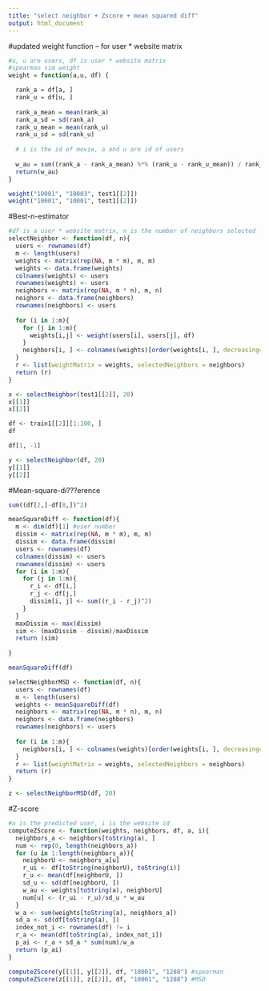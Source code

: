 ---
title: "select neighbor + Zscore + mean squared diff"
output: html_document 
---

#updated weight function -- for user * website matrix

```{r}
#a, u are users, df is user * website matrix
#spearman sim weight
weight = function(a,u, df) {

  rank_a = df[a, ]
  rank_u = df[u, ] 
  
  rank_a_mean = mean(rank_a)
  rank_a_sd = sd(rank_a)
  rank_u_mean = mean(rank_u)
  rank_u_sd = sd(rank_u)
  
  # i is the id of movie, a and u are id of users
  
  w_au = sum((rank_a - rank_a_mean) %*% (rank_u - rank_u_mean)) / rank_a_sd * rank_u_sd
  return(w_au)
}

weight("10001", "10003", test1[[2]])
weight("10001", "10001", test1[[2]])
```



#Best-n-estimator

```{r}
#df is a user * website matrix, n is the number of neighbors selected
selectNeighbor <- function(df, n){
  users <- rownames(df)
  m <- length(users)
  weights <- matrix(rep(NA, m * m), m, m)
  weights <- data.frame(weights)
  colnames(weights) <- users
  rownames(weights) <- users
  neighbors <- matrix(rep(NA, m * n), m, n)
  neighors <- data.frame(neighbors)
  rownames(neighbors) <- users
  
  for (i in 1:m){
    for (j in 1:m){
      weights[i,j] <- weight(users[i], users[j], df)
    }
    neighbors[i, ] <- colnames(weights)[order(weights[i, ], decreasing=TRUE)][1:n]
  }
  r <- list(weightMatrix = weights, selectedNeighbors = neighbors)
  return (r)
}

x <- selectNeighbor(test1[[2]], 20)
x[[1]]
x[[2]]

df <- train1[[2]][1:100, ]
df

df[1, -1]

y <- selectNeighbor(df, 20)
y[[1]]
y[[2]]
```

#Mean-square-di???erence

```{r}

sum((df[2,]-df[8,])^2)

meanSquareDiff <- function(df){
  m <- dim(df)[1] #user number
  dissim <- matrix(rep(NA, m * m), m, m)
  dissim <- data.frame(dissim)
  users <- rownames(df)
  colnames(dissim) <- users
  rownames(dissim) <- users
  for (i in 1:m){
    for (j in 1:m){
      r_i <- df[i,]
      r_j <- df[j,]
      dissim[i, j] <- sum((r_i - r_j)^2)
    }
  }
  maxDissim <- max(dissim)
  sim <- (maxDissim - dissim)/maxDissim
  return (sim)
  
}

meanSquareDiff(df)

selectNeighborMSD <- function(df, n){
  users <- rownames(df)
  m <- length(users)
  weights <- meanSquareDiff(df)
  neighbors <- matrix(rep(NA, m * n), m, n)
  neighors <- data.frame(neighbors)
  rownames(neighbors) <- users
  
  for (i in 1:m){
    neighbors[i, ] <- colnames(weights)[order(weights[i, ], decreasing=TRUE)][1:n]
  }
  r <- list(weightMatrix = weights, selectedNeighbors = neighbors)
  return (r)
}

z <- selectNeighborMSD(df, 20)
```


#Z-score

```{r}
#a is the predicted user, i is the website id
computeZScore <- function(weights, neighbors, df, a, i){
  neighbors_a <- neighbors[toString(a), ] 
  num <- rep(0, length(neighbors_a))
  for (u in 1:length(neighbors_a)){
    neighborU <- neighbors_a[u] 
    r_ui <- df[toString(neighborU), toString(i)]
    r_u <- mean(df[neighborU, ])
    sd_u <- sd(df[neighborU, ])
    w_au <- weights[toString(a), neighborU]
    num[u] <- (r_ui - r_u)/sd_u * w_au
  }
  w_a <- sum(weights[toString(a), neighbors_a])
  sd_a <- sd(df[toString(a), ])
  index_not_i <- rownames(df) != i
  r_a <- mean(df[toString(a), index_not_i])
  p_ai <- r_a + sd_a * sum(num)/w_a
  return (p_ai)
}

computeZScore(y[[1]], y[[2]], df, "10001", "1288") #spearman
computeZScore(z[[1]], z[[2]], df, "10001", "1288") #MSD
```




